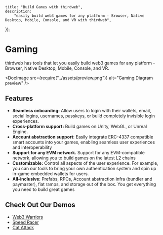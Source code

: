 

	title: "Build Games with thirdweb",
	description:
		"easily build web3 games for any platform - Browser, Native Desktop, Mobile, Console, and VR with thirdweb",
});

# Gaming

thirdweb has tools that let you easily build web3 games for any platform - Browser, Native Desktop, Mobile, Console, and VR.

<DocImage src={require("../assets/preview.png")} alt="Gaming Diagram preview" />

## Features

- **Seamless onboarding:** Allow users to login with their wallets, email, social logins, usernames, passkeys, or build completely invisible login experiences.
- **Cross-platform support:** Build games on Unity, WebGL, or Unreal Engine.
- **Account abstraction support:** Easily integrate ERC-4337 compatible smart accounts into your games, enabling seamless user experiences and interoperability
- **Support for any EVM network.** Support for any EVM-compatible network, allowing you to build games on the latest L2 chains
- **Customizable:** Control all aspects of the user experience. For example, you can our tools to bring your own authentication system and spin up in-game embedded wallets for users.
- **All-inclusive:** Prefabs, RPCs, Account abstraction infra (bundler and paymaster), fiat ramps, and storage out of the box. You get everything you need to build great games

## Check Out Our Demos

- [Web3 Warriors](https://web3warriors.thirdweb.com/)
- [Speed Racer](https://github.com/thirdweb-example/unreal_demo)
- [Cat Attack](https://catattack.thirdweb.com/)

